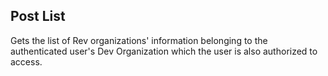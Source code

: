
## Post List

<OperationInfo method='post' path='/rev-orgs.list' />

Gets the list of Rev organizations' information belonging to the
authenticated user's Dev Organization which the user is also authorized
to access.


